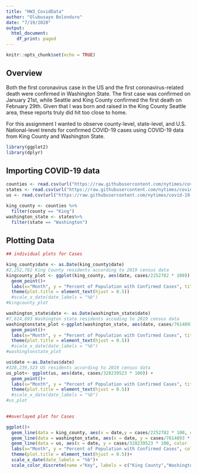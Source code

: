 ```yaml
---
title: "HW3_CovidData"
author: "Olubusayo Bolonduro"
date: "7/19/2020"
output:
  html_document:
    df_print: paged
---
```


```r
knitr::opts_chunk$set(echo = TRUE)
```

## Overview
Both the first coronavirus case in the US and the first coronavirus-related death were confirmed in Washington State. The first case was confirmed on January 21st, while  Seattle and King County confirmed the first death on February 29th. Given that I was born and raised in the King County Seattle area, these reports truly did hit too close to home. 

For this assignment I wanted to observe county-level, state-level, and U.S. National-level trends for confirmed COVID-19 cases using COVID-19 data from King County and Washington State. 


```r
library(ggplot2)
library(dplyr)
```


## Importing COVID-19 data 

```r
counties <- read.csv(url("https://raw.githubusercontent.com/nytimes/covid-19-data/master/us-counties.csv"))
states <- read.csv(url("https://raw.githubusercontent.com/nytimes/covid-19-data/master/us-states.csv"))
us <- read.csv(url("https://raw.githubusercontent.com/nytimes/covid-19-data/master/us.csv"))

king_county <- counties %>%
  filter(county == "King")
washington_state <- states%>%
  filter(state == "Washington")
```

## Plotting Data



```r
## individual plots for Cases

king_county$date <- as.Date(king_county$date)
#2,252,782 King County residents according to 2019 census data
kingcounty_plot <- ggplot(king_county, aes(date, cases/2252782 * 100)) +
  geom_point()+
  labs(x="Month", y = "Percent of Population with Confirmed Cases", title = "King County Confirmed Cases")+
  theme(plot.title = element_text(hjust = 0.5))
  #scale_x_date(date_labels = "%b")
#kingcounty_plot

washington_state$date <- as.Date(washington_state$date)
#7,614,893 Washington state residents accoding to 2019 census data
washingtonstate_plot <-ggplot(washington_state, aes(date, cases/7614893 * 100)) +
  geom_point()+
  labs(x="Month", y = "Percent of Population with Confirmed Cases", title = "Washington State Confirmed Cases")+
  theme(plot.title = element_text(hjust = 0.5))
  #scale_x_date(date_labels = "%b")
#washingtonstate_plot

us$date <-as.Date(us$date)  
#328,239,523 US residents according to 2019 census data
us_plot<- ggplot(us, aes(date, cases/328239523 * 100)) +
  geom_point()+
  labs(x="Month", y = "Percent of Population with Confirmed Cases", title = "United States Confirmed Cases")+
  theme(plot.title = element_text(hjust = 0.5))
  #scale_x_date(date_labels = "%b")
#us_plot
    

##overlayed plot for Cases 

ggplot()+
  geom_line(data = king_county, aes(x = date,y = cases/2252782 * 100, color = 'green')) +
  geom_line(data = washington_state, aes(x = date, y = cases/7614893 * 100, color = 'blue'))+
  geom_line(data = us, aes(x = date, y = cases/328239523 * 100, color  = 'red'))+
  labs(x="Month", y = "Percent of Population with Confirmed Cases", color = "data", title = "Confirmed Cases")+
  theme(plot.title = element_text(hjust = 0.5))+
  scale_x_date(date_labels = "%b")+
  scale_color_discrete(name ="Key", labels = c("King County","Washington State","United States"))

```

